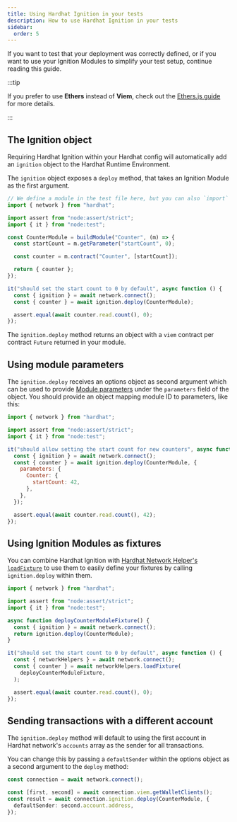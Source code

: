 ```yaml
---
title: Using Hardhat Ignition in your tests
description: How to use Hardhat Ignition in your tests
sidebar:
  order: 5
---
```


If you want to test that your deployment was correctly defined, or if you want to use your Ignition Modules to simplify your test setup, continue reading this guide.

:::tip

If you prefer to use **Ethers** instead of **Viem**, check out the [Ethers.js guide](/ignition/docs/guides/ethers) for more details.

:::

## The Ignition object

Requiring Hardhat Ignition within your Hardhat config will automatically add an `ignition` object to the Hardhat Runtime Environment.

The `ignition` object exposes a `deploy` method, that takes an Ignition Module as the first argument.

```js
// We define a module in the test file here, but you can also `import` it.
import { network } from "hardhat";

import assert from "node:assert/strict";
import { it } from "node:test";

const CounterModule = buildModule("Counter", (m) => {
  const startCount = m.getParameter("startCount", 0);

  const counter = m.contract("Counter", [startCount]);

  return { counter };
});

it("should set the start count to 0 by default", async function () {
  const { ignition } = await network.connect();
  const { counter } = await ignition.deploy(CounterModule);

  assert.equal(await counter.read.count(), 0);
});
```

The `ignition.deploy` method returns an object with a `viem` contract per contract `Future` returned in your module.

## Using module parameters

The `ignition.deploy` receives an options object as second argument which can be used to provide [Module parameters](/ignition/docs/guides/creating-modules#module-parameters) under the `parameters` field of the object. You should provide an object mapping module ID to parameters, like this:

```js
import { network } from "hardhat";

import assert from "node:assert/strict";
import { it } from "node:test";

it("should allow setting the start count for new counters", async function () {
  const { ignition } = await network.connect();
  const { counter } = await ignition.deploy(CounterModule, {
    parameters: {
      Counter: {
        startCount: 42,
      },
    },
  });

  assert.equal(await counter.read.count(), 42);
});
```

## Using Ignition Modules as fixtures

You can combine Hardhat Ignition with [Hardhat Network Helper's `loadFixture`](/hardhat-network-helpers/docs/reference) to use them to easily define your fixtures by calling `ignition.deploy` within them.

```js
import { network } from "hardhat";

import assert from "node:assert/strict";
import { it } from "node:test";

async function deployCounterModuleFixture() {
  const { ignition } = await network.connect();
  return ignition.deploy(CounterModule);
}

it("should set the start count to 0 by default", async function () {
  const { networkHelpers } = await network.connect();
  const { counter } = await networkHelpers.loadFixture(
    deployCounterModuleFixture,
  );

  assert.equal(await counter.read.count(), 0);
});
```

## Sending transactions with a different account

The `ignition.deploy` method will default to using the first account in Hardhat network's `accounts` array as the sender for all transactions.

You can change this by passing a `defaultSender` within the options object as a second argument to the `deploy` method:

```ts
const connection = await network.connect();

const [first, second] = await connection.viem.getWalletClients();
const result = await connection.ignition.deploy(CounterModule, {
  defaultSender: second.account.address,
});
```
